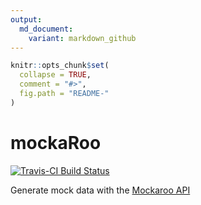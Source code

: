 ```yaml
---
output:
  md_document:
    variant: markdown_github
---
```


<!-- README.md is generated from README.Rmd. Please edit that file -->

```r
knitr::opts_chunk$set(
  collapse = TRUE,
  comment = "#>",
  fig.path = "README-"
)
```

# mockaRoo
[![Travis-CI Build Status](https://travis-ci.org/stephlocke/mockaRoo.svg?branch=master)](https://travis-ci.org/stephlocke/mockaRoo)

Generate mock data with the [Mockaroo API](https://www.mockaroo.com/api/docs)
